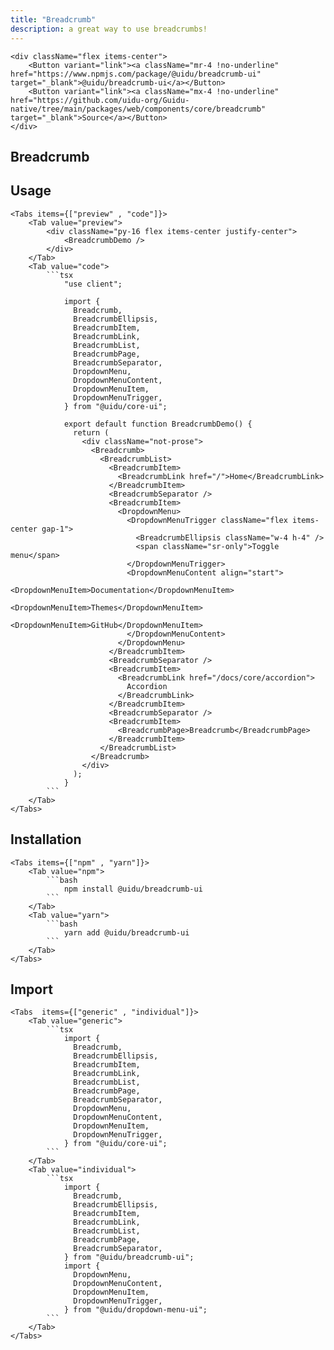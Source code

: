 ```yaml
---
title: "Breadcrumb"
description: a great way to use breadcrumbs!
---
```



    <div className="flex items-center">
        <Button variant="link"><a className="mr-4 !no-underline" href="https://www.npmjs.com/package/@uidu/breadcrumb-ui" target="_blank">@uidu/breadcrumb-ui</a></Button>
        <Button variant="link"><a className="mx-4 !no-underline"  href="https://github.com/uidu-org/Guidu-native/tree/main/packages/web/components/core/breadcrumb" target="_blank">Source</a></Button>
    </div>

## Breadcrumb

<BreadcrumbDemo />

## Usage

    <Tabs items={["preview" , "code"]}>
        <Tab value="preview">
            <div className="py-16 flex items-center justify-center">
                <BreadcrumbDemo />
            </div>
        </Tab>
        <Tab value="code">
            ```tsx
                "use client";

                import {
                  Breadcrumb,
                  BreadcrumbEllipsis,
                  BreadcrumbItem,
                  BreadcrumbLink,
                  BreadcrumbList,
                  BreadcrumbPage,
                  BreadcrumbSeparator,
                  DropdownMenu,
                  DropdownMenuContent,
                  DropdownMenuItem,
                  DropdownMenuTrigger,
                } from "@uidu/core-ui";

                export default function BreadcrumbDemo() {
                  return (
                    <div className="not-prose">
                      <Breadcrumb>
                        <BreadcrumbList>
                          <BreadcrumbItem>
                            <BreadcrumbLink href="/">Home</BreadcrumbLink>
                          </BreadcrumbItem>
                          <BreadcrumbSeparator />
                          <BreadcrumbItem>
                            <DropdownMenu>
                              <DropdownMenuTrigger className="flex items-center gap-1">
                                <BreadcrumbEllipsis className="w-4 h-4" />
                                <span className="sr-only">Toggle menu</span>
                              </DropdownMenuTrigger>
                              <DropdownMenuContent align="start">
                                <DropdownMenuItem>Documentation</DropdownMenuItem>
                                <DropdownMenuItem>Themes</DropdownMenuItem>
                                <DropdownMenuItem>GitHub</DropdownMenuItem>
                              </DropdownMenuContent>
                            </DropdownMenu>
                          </BreadcrumbItem>
                          <BreadcrumbSeparator />
                          <BreadcrumbItem>
                            <BreadcrumbLink href="/docs/core/accordion">
                              Accordion
                            </BreadcrumbLink>
                          </BreadcrumbItem>
                          <BreadcrumbSeparator />
                          <BreadcrumbItem>
                            <BreadcrumbPage>Breadcrumb</BreadcrumbPage>
                          </BreadcrumbItem>
                        </BreadcrumbList>
                      </Breadcrumb>
                    </div>
                  );
                }
            ```
        </Tab>
    </Tabs>

## Installation

    <Tabs items={["npm" , "yarn"]}>
        <Tab value="npm">
            ```bash
                npm install @uidu/breadcrumb-ui
            ```
        </Tab>
        <Tab value="yarn">
            ```bash
                yarn add @uidu/breadcrumb-ui
            ```
        </Tab>
    </Tabs>

## Import

    <Tabs  items={["generic" , "individual"]}>
        <Tab value="generic">
            ```tsx
                import {
                  Breadcrumb,
                  BreadcrumbEllipsis,
                  BreadcrumbItem,
                  BreadcrumbLink,
                  BreadcrumbList,
                  BreadcrumbPage,
                  BreadcrumbSeparator,
                  DropdownMenu,
                  DropdownMenuContent,
                  DropdownMenuItem,
                  DropdownMenuTrigger,
                } from "@uidu/core-ui";
            ```
        </Tab>
        <Tab value="individual">
            ```tsx
                import {
                  Breadcrumb,
                  BreadcrumbEllipsis,
                  BreadcrumbItem,
                  BreadcrumbLink,
                  BreadcrumbList,
                  BreadcrumbPage,
                  BreadcrumbSeparator,
                } from "@uidu/breadcrumb-ui";
                import {
                  DropdownMenu,
                  DropdownMenuContent,
                  DropdownMenuItem,
                  DropdownMenuTrigger,
                } from "@uidu/dropdown-menu-ui";
            ```
        </Tab>
    </Tabs>
